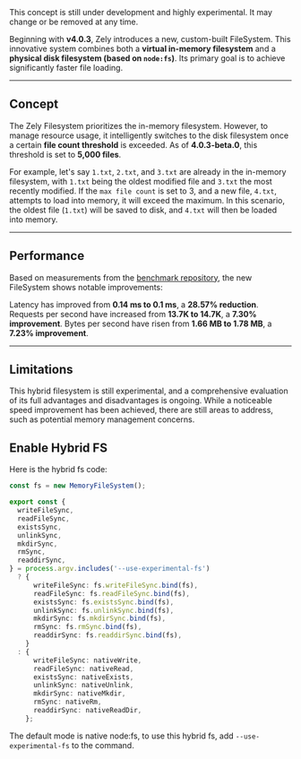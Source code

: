 <Box type="warning">
  This concept is still under development and highly experimental. It may change or be
  removed at any time.
</Box>

Beginning with **v4.0.3**, Zely introduces a new, custom-built FileSystem. This innovative system combines both a **virtual in-memory filesystem** and a **physical disk filesystem (based on `node:fs`)**. Its primary goal is to achieve significantly faster file loading.

---

## Concept

The Zely Filesystem prioritizes the in-memory filesystem. However, to manage resource usage, it intelligently switches to the disk filesystem once a certain **file count threshold** is exceeded. As of **4.0.3-beta.0**, this threshold is set to **5,000 files**.

For example, let's say `1.txt`, `2.txt`, and `3.txt` are already in the in-memory filesystem, with `1.txt` being the oldest modified file and `3.txt` the most recently modified. If the `max file count` is set to 3, and a new file, `4.txt`, attempts to load into memory, it will exceed the maximum. In this scenario, the oldest file (`1.txt`) will be saved to disk, and `4.txt` will then be loaded into memory.

---

## Performance

Based on measurements from the [benchmark repository](https://github.com/zely-js/benchmark-history), the new FileSystem shows notable improvements:

Latency has improved from **0.14 ms to 0.1 ms**, a **28.57% reduction**.
Requests per second have increased from **13.7K to 14.7K**, a **7.30% improvement**.
Bytes per second have risen from **1.66 MB to 1.78 MB**, a **7.23% improvement**.

---

## Limitations

This hybrid filesystem is still experimental, and a comprehensive evaluation of its full advantages and disadvantages is ongoing. While a noticeable speed improvement has been achieved, there are still areas to address, such as potential memory management concerns.

## Enable Hybrid FS

Here is the hybrid fs code:

```ts [title="packages/fs/fs.ts"]
const fs = new MemoryFileSystem();

export const {
  writeFileSync,
  readFileSync,
  existsSync,
  unlinkSync,
  mkdirSync,
  rmSync,
  readdirSync,
} = process.argv.includes('--use-experimental-fs')
  ? {
      writeFileSync: fs.writeFileSync.bind(fs),
      readFileSync: fs.readFileSync.bind(fs),
      existsSync: fs.existsSync.bind(fs),
      unlinkSync: fs.unlinkSync.bind(fs),
      mkdirSync: fs.mkdirSync.bind(fs),
      rmSync: fs.rmSync.bind(fs),
      readdirSync: fs.readdirSync.bind(fs),
    }
  : {
      writeFileSync: nativeWrite,
      readFileSync: nativeRead,
      existsSync: nativeExists,
      unlinkSync: nativeUnlink,
      mkdirSync: nativeMkdir,
      rmSync: nativeRm,
      readdirSync: nativeReadDir,
    };
```

The default mode is native node:fs, to use this hybrid fs, add `--use-experimental-fs` to the command.
